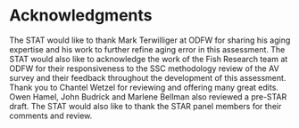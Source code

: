 # Acknowledgments

The STAT would like to thank Mark Terwilliger at ODFW for sharing his aging expertise and his work to further refine aging error in this assessment. The STAT would also like to acknowledge the work of the Fish Research team at ODFW for their responsiveness to the SSC methodology review of the AV survey and their feedback throughout the development of this assessment. Thank you to Chantel Wetzel for reviewing and offering many great edits. Owen Hamel, John Budrick and Marlene Bellman also reviewed a pre-STAR draft. The STAT would also like to thank the STAR panel members for their comments and review. 
